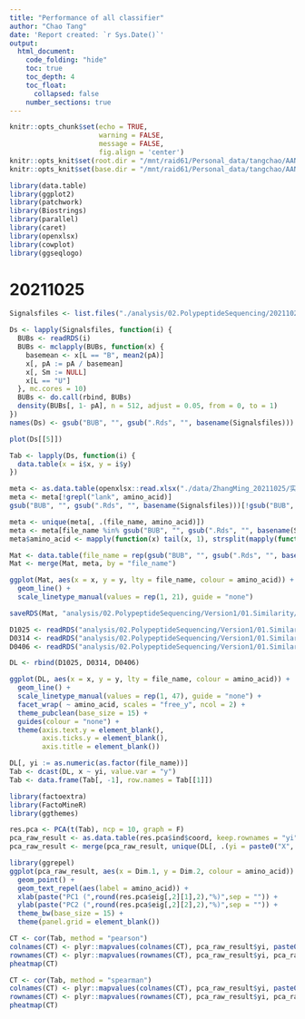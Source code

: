 ```yaml
---
title: "Performance of all classifier"
author: "Chao Tang"
date: 'Report created: `r Sys.Date()`'
output: 
  html_document: 
    code_folding: "hide"
    toc: true
    toc_depth: 4
    toc_float: 
      collapsed: false
    number_sections: true
---
```


```r
knitr::opts_chunk$set(echo = TRUE, 
                      warning = FALSE, 
                      message = FALSE, 
                      fig.align = 'center')
knitr::opts_knit$set(root.dir = "/mnt/raid61/Personal_data/tangchao/AANanopore")
knitr::opts_knit$set(base.dir = "/mnt/raid61/Personal_data/tangchao/AANanopore")
```

```r
library(data.table)
library(ggplot2)
library(patchwork)
library(Biostrings)
library(parallel)
library(caret)
library(openxlsx)
library(cowplot)
library(ggseqlogo)
```

# 20211025

```r
Signalsfiles <- list.files("./analysis/02.PolypeptideSequencing/20211025/Version2_2", ".Rds", full.names = TRUE)
```

```r
Ds <- lapply(Signalsfiles, function(i) {
  BUBs <- readRDS(i)
  BUBs <- mclapply(BUBs, function(x) {
    basemean <- x[L == "B", mean2(pA)]
    x[, pA := pA / basemean]
    x[, Sm := NULL]
    x[L == "U"]
  }, mc.cores = 10)
  BUBs <- do.call(rbind, BUBs)
  density(BUBs[, 1- pA], n = 512, adjust = 0.05, from = 0, to = 1)
})
names(Ds) <- gsub("BUB", "", gsub(".Rds", "", basename(Signalsfiles)))
```

```r
plot(Ds[[5]])
```

```r
Tab <- lapply(Ds, function(i) {
  data.table(x = i$x, y = i$y)
})
```

```r
meta <- as.data.table(openxlsx::read.xlsx("./data/ZhangMing_20211025/实验信息表1025.xlsx"))
meta <- meta[!grepl("lank", amino_acid)]
gsub("BUB", "", gsub(".Rds", "", basename(Signalsfiles)))[!gsub("BUB", "", gsub(".Rds", "", basename(Signalsfiles))) %in% meta$file_name]

meta <- unique(meta[, .(file_name, amino_acid)])
meta <- meta[file_name %in% gsub("BUB", "", gsub(".Rds", "", basename(Signalsfiles)))]
meta$amino_acid <- mapply(function(x) tail(x, 1), strsplit(mapply(function(x) tail(x, 1), strsplit(meta$amino_acid, ", ")), ") "))
```

```r
Mat <- data.table(file_name = rep(gsub("BUB", "", gsub(".Rds", "", basename(Signalsfiles))), each = 512), do.call(rbind, Tab))
Mat <- merge(Mat, meta, by = "file_name")
```

```r
ggplot(Mat, aes(x = x, y = y, lty = file_name, colour = amino_acid)) + 
  geom_line() + 
  scale_linetype_manual(values = rep(1, 21), guide = "none")
```

```r
saveRDS(Mat, "analysis/02.PolypeptideSequencing/Version1/01.Similarity/Signal_density_20211025.Rds")
```



```r
D1025 <- readRDS("analysis/02.PolypeptideSequencing/Version1/01.Similarity/Signal_density_20211025.Rds")
D0314 <- readRDS("analysis/02.PolypeptideSequencing/Version1/01.Similarity/Signal_density_20220314.Rds")
D0406 <- readRDS("analysis/02.PolypeptideSequencing/Version1/01.Similarity/Signal_density_20220406.Rds")
```


```r
DL <- rbind(D1025, D0314, D0406)
```


```r
ggplot(DL, aes(x = x, y = y, lty = file_name, colour = amino_acid)) + 
  geom_line() + 
  scale_linetype_manual(values = rep(1, 47), guide = "none") + 
  facet_wrap( ~ amino_acid, scales = "free_y", ncol = 2) + 
  theme_pubclean(base_size = 15) + 
  guides(colour = "none") + 
  theme(axis.text.y = element_blank(), 
        axis.ticks.y = element_blank(), 
        axis.title = element_blank())
```



```r
DL[, yi := as.numeric(as.factor(file_name))]
Tab <- dcast(DL, x ~ yi, value.var = "y")
Tab <- data.frame(Tab[, -1], row.names = Tab[[1]])
```

```r
library(factoextra)
library(FactoMineR)
library(ggthemes)

res.pca <- PCA(t(Tab), ncp = 10, graph = F)
pca_raw_result <- as.data.table(res.pca$ind$coord, keep.rownames = "yi")
pca_raw_result <- merge(pca_raw_result, unique(DL[, .(yi = paste0("X", yi), amino_acid, file_name)]))
```

```r
library(ggrepel)
ggplot(pca_raw_result, aes(x = Dim.1, y = Dim.2, colour = amino_acid)) + 
  geom_point() + 
  geom_text_repel(aes(label = amino_acid)) + 
  xlab(paste("PC1 (",round(res.pca$eig[,2][1],2),"%)",sep = "")) +
  ylab(paste("PC2 (",round(res.pca$eig[,2][2],2),"%)",sep = "")) + 
  theme_bw(base_size = 15) + 
  theme(panel.grid = element_blank())
```


```r
CT <- cor(Tab, method = "pearson")
colnames(CT) <- plyr::mapvalues(colnames(CT), pca_raw_result$yi, paste0(pca_raw_result$amino_acid, "|", pca_raw_result$file_name))
rownames(CT) <- plyr::mapvalues(rownames(CT), pca_raw_result$yi, pca_raw_result$amino_acid)
pheatmap(CT)
```

```r
CT <- cor(Tab, method = "spearman")
colnames(CT) <- plyr::mapvalues(colnames(CT), pca_raw_result$yi, paste0(pca_raw_result$amino_acid, "|", pca_raw_result$file_name))
rownames(CT) <- plyr::mapvalues(rownames(CT), pca_raw_result$yi, pca_raw_result$amino_acid)
pheatmap(CT)
```


